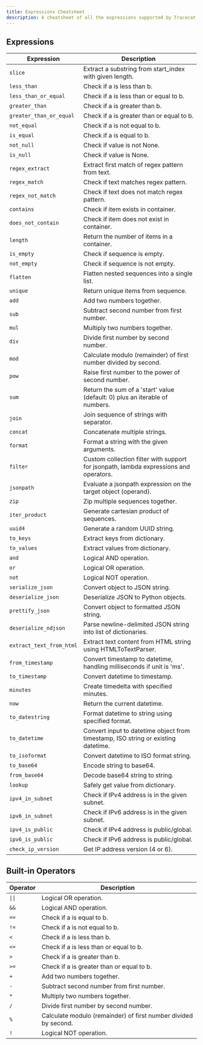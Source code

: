 ```yaml
---
title: Expressions Cheatsheet
description: A cheatsheet of all the expressions supported by Tracecat.
---
```


## Expressions

| Expression               | Description                                                                           |
| ------------------------ | ------------------------------------------------------------------------------------- |
| `slice`                  | Extract a substring from start_index with given length.                               |
| `less_than`              | Check if a is less than b.                                                            |
| `less_than_or_equal`     | Check if a is less than or equal to b.                                                |
| `greater_than`           | Check if a is greater than b.                                                         |
| `greater_than_or_equal`  | Check if a is greater than or equal to b.                                             |
| `not_equal`              | Check if a is not equal to b.                                                         |
| `is_equal`               | Check if a is equal to b.                                                             |
| `not_null`               | Check if value is not None.                                                           |
| `is_null`                | Check if value is None.                                                               |
| `regex_extract`          | Extract first match of regex pattern from text.                                       |
| `regex_match`            | Check if text matches regex pattern.                                                  |
| `regex_not_match`        | Check if text does not match regex pattern.                                           |
| `contains`               | Check if item exists in container.                                                    |
| `does_not_contain`       | Check if item does not exist in container.                                            |
| `length`                 | Return the number of items in a container.                                            |
| `is_empty`               | Check if sequence is empty.                                                           |
| `not_empty`              | Check if sequence is not empty.                                                       |
| `flatten`                | Flatten nested sequences into a single list.                                          |
| `unique`                 | Return unique items from sequence.                                                    |
| `add`                    | Add two numbers together.                                                             |
| `sub`                    | Subtract second number from first number.                                             |
| `mul`                    | Multiply two numbers together.                                                        |
| `div`                    | Divide first number by second number.                                                 |
| `mod`                    | Calculate modulo (remainder) of first number divided by second.                       |
| `pow`                    | Raise first number to the power of second number.                                     |
| `sum`                    | Return the sum of a 'start' value (default: 0) plus an iterable of numbers.           |
| `join`                   | Join sequence of strings with separator.                                              |
| `concat`                 | Concatenate multiple strings.                                                         |
| `format`                 | Format a string with the given arguments.                                             |
| `filter`                 | Custom collection filter with support for jsonpath, lambda expressions and operators. |
| `jsonpath`               | Evaluate a jsonpath expression on the target object (operand).                        |
| `zip`                    | Zip multiple sequences together.                                                      |
| `iter_product`           | Generate cartesian product of sequences.                                              |
| `uuid4`                  | Generate a random UUID string.                                                        |
| `to_keys`                | Extract keys from dictionary.                                                         |
| `to_values`              | Extract values from dictionary.                                                       |
| `and`                    | Logical AND operation.                                                                |
| `or`                     | Logical OR operation.                                                                 |
| `not`                    | Logical NOT operation.                                                                |
| `serialize_json`         | Convert object to JSON string.                                                        |
| `deserialize_json`       | Deserialize JSON to Python objects.                                                   |
| `prettify_json`          | Convert object to formatted JSON string.                                              |
| `deserialize_ndjson`     | Parse newline-delimited JSON string into list of dictionaries.                        |
| `extract_text_from_html` | Extract text content from HTML string using HTMLToTextParser.                         |
| `from_timestamp`         | Convert timestamp to datetime, handling milliseconds if unit is 'ms'.                 |
| `to_timestamp`           | Convert datetime to timestamp.                                                        |
| `minutes`                | Create timedelta with specified minutes.                                              |
| `now`                    | Return the current datetime.                                                          |
| `to_datestring`          | Format datetime to string using specified format.                                     |
| `to_datetime`            | Convert input to datetime object from timestamp, ISO string or existing datetime.     |
| `to_isoformat`           | Convert datetime to ISO format string.                                                |
| `to_base64`              | Encode string to base64.                                                              |
| `from_base64`            | Decode base64 string to string.                                                       |
| `lookup`                 | Safely get value from dictionary.                                                     |
| `ipv4_in_subnet`         | Check if IPv4 address is in the given subnet.                                         |
| `ipv6_in_subnet`         | Check if IPv6 address is in the given subnet.                                         |
| `ipv4_is_public`         | Check if IPv4 address is public/global.                                               |
| `ipv6_is_public`         | Check if IPv6 address is public/global.                                               |
| `check_ip_version`       | Get IP address version (4 or 6).                                                      |

## Built-in Operators

| Operator | Description                                                     |
| -------- | --------------------------------------------------------------- |
| `\|\|`   | Logical OR operation.                                           |
| `&&`     | Logical AND operation.                                          |
| `==`     | Check if a is equal to b.                                       |
| `!=`     | Check if a is not equal to b.                                   |
| `<`      | Check if a is less than b.                                      |
| `<=`     | Check if a is less than or equal to b.                          |
| `>`      | Check if a is greater than b.                                   |
| `>=`     | Check if a is greater than or equal to b.                       |
| `+`      | Add two numbers together.                                       |
| `-`      | Subtract second number from first number.                       |
| `*`      | Multiply two numbers together.                                  |
| `/`      | Divide first number by second number.                           |
| `%`      | Calculate modulo (remainder) of first number divided by second. |
| `!`      | Logical NOT operation.                                          |
